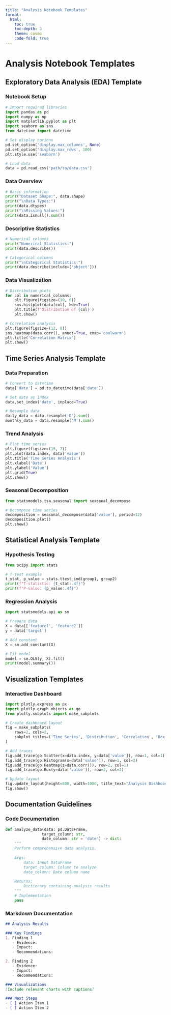 ```yaml
---
title: "Analysis Notebook Templates"
format: 
  html:
    toc: true
    toc-depth: 3
    theme: cosmo
    code-fold: true
---
```


# Analysis Notebook Templates

## Exploratory Data Analysis (EDA) Template

### Notebook Setup
```python
# Import required libraries
import pandas as pd
import numpy as np
import matplotlib.pyplot as plt
import seaborn as sns
from datetime import datetime

# Set display options
pd.set_option('display.max_columns', None)
pd.set_option('display.max_rows', 100)
plt.style.use('seaborn')

# Load data
data = pd.read_csv('path/to/data.csv')
```

### Data Overview
```python
# Basic information
print("Dataset Shape:", data.shape)
print("\nData Types:")
print(data.dtypes)
print("\nMissing Values:")
print(data.isnull().sum())
```

### Descriptive Statistics
```python
# Numerical columns
print("Numerical Statistics:")
print(data.describe())

# Categorical columns
print("\nCategorical Statistics:")
print(data.describe(include=['object']))
```

### Data Visualization
```python
# Distribution plots
for col in numerical_columns:
    plt.figure(figsize=(10, 6))
    sns.histplot(data[col], kde=True)
    plt.title(f'Distribution of {col}')
    plt.show()

# Correlation analysis
plt.figure(figsize=(12, 8))
sns.heatmap(data.corr(), annot=True, cmap='coolwarm')
plt.title('Correlation Matrix')
plt.show()
```

## Time Series Analysis Template

### Data Preparation
```python
# Convert to datetime
data['date'] = pd.to_datetime(data['date'])

# Set date as index
data.set_index('date', inplace=True)

# Resample data
daily_data = data.resample('D').sum()
monthly_data = data.resample('M').sum()
```

### Trend Analysis
```python
# Plot time series
plt.figure(figsize=(15, 7))
plt.plot(data.index, data['value'])
plt.title('Time Series Analysis')
plt.xlabel('Date')
plt.ylabel('Value')
plt.grid(True)
plt.show()
```

### Seasonal Decomposition
```python
from statsmodels.tsa.seasonal import seasonal_decompose

# Decompose time series
decomposition = seasonal_decompose(data['value'], period=12)
decomposition.plot()
plt.show()
```

## Statistical Analysis Template

### Hypothesis Testing
```python
from scipy import stats

# T-test example
t_stat, p_value = stats.ttest_ind(group1, group2)
print(f"T-statistic: {t_stat:.4f}")
print(f"P-value: {p_value:.4f}")
```

### Regression Analysis
```python
import statsmodels.api as sm

# Prepare data
X = data[['feature1', 'feature2']]
y = data['target']

# Add constant
X = sm.add_constant(X)

# Fit model
model = sm.OLS(y, X).fit()
print(model.summary())
```

## Visualization Templates

### Interactive Dashboard
```python
import plotly.express as px
import plotly.graph_objects as go
from plotly.subplots import make_subplots

# Create dashboard layout
fig = make_subplots(
    rows=2, cols=2,
    subplot_titles=('Time Series', 'Distribution', 'Correlation', 'Box Plot')
)

# Add traces
fig.add_trace(go.Scatter(x=data.index, y=data['value']), row=1, col=1)
fig.add_trace(go.Histogram(x=data['value']), row=1, col=2)
fig.add_trace(go.Heatmap(z=data.corr()), row=2, col=1)
fig.add_trace(go.Box(y=data['value']), row=2, col=2)

# Update layout
fig.update_layout(height=800, width=1000, title_text="Analysis Dashboard")
fig.show()
```

## Documentation Guidelines

### Code Documentation
```python
def analyze_data(data: pd.DataFrame, 
                target_column: str,
                date_column: str = 'date') -> dict:
    """
    Perform comprehensive data analysis.
    
    Args:
        data: Input DataFrame
        target_column: Column to analyze
        date_column: Date column name
        
    Returns:
        Dictionary containing analysis results
    """
    # Implementation
    pass
```

### Markdown Documentation
```markdown
## Analysis Results

### Key Findings
1. Finding 1
   - Evidence:
   - Impact:
   - Recommendations:

2. Finding 2
   - Evidence:
   - Impact:
   - Recommendations:

### Visualizations
[Include relevant charts with captions]

### Next Steps
- [ ] Action Item 1
- [ ] Action Item 2
``` 
